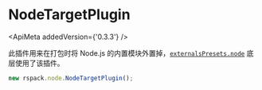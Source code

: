 
# NodeTargetPlugin

<ApiMeta addedVersion={'0.3.3'} />

此插件用来在打包时将 Node.js 的内置模块外置掉，[`externalsPresets.node`](/config/externals#node) 底层使用了该插件。

```js
new rspack.node.NodeTargetPlugin();
```
